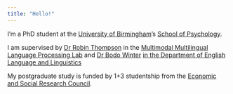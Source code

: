 ```yaml
---
title: "Hello!"
---
```


I'm a PhD student at the [University of Birmingham](http://www.birmingham.ac.uk/index.aspx)'s [School of Psychology](https://www.birmingham.ac.uk/schools/psychology/index.aspx).

I am supervised by [Dr Robin Thompson](https://www.birmingham.ac.uk/schools/psychology/people/profile.aspx?ReferenceId=71086) in the [Multimodal Multilingual Language Processing Lab](https://m2l2lab.com) and [Dr Bodo Winter](www.bodowinter.com) [in the Department of English Language and Linguistics](www.birmingham.ac.uk/schools/edacs/departments/englishlanguage/index.aspx)

My postgraduate study is funded by 1+3 studentship from the [Economic and Social Research Council](https://esrc.ukri.org/).  


